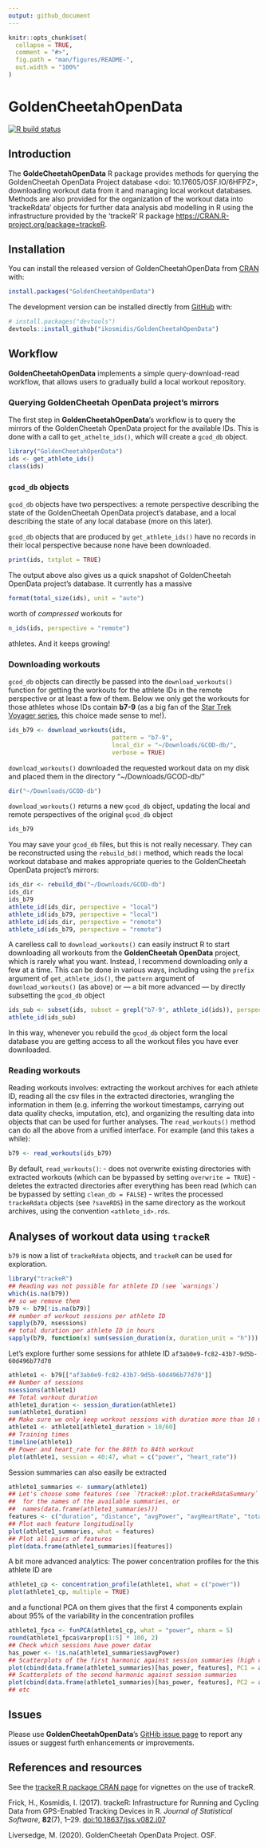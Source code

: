 ```yaml
---
output: github_document
---
```


<!-- README.md is generated from README.Rmd. Please edit that file -->

```r
knitr::opts_chunk$set(
  collapse = TRUE,
  comment = "#>",
  fig.path = "man/figures/README-",
  out.width = "100%"
)
```

# GoldenCheetahOpenData

<!-- badges: start -->
[![R build status](https://github.com/ikosmidis/GoldenCheetahOpenData/workflows/R-CMD-check/badge.svg)](https://github.com/ikosmidis/GoldenCheetahOpenData/actions)
<!-- badges: end -->

## Introduction

The **GoldeCheetahOpenData** R package provides methods for querying
the GoldenCheetah OpenData Project database <doi:
10.17605/OSF.IO/6HFPZ>, downloading workout data from it and managing
local workout databases. Methods are also provided for the
organization of the workout data into 'trackeRdata' objects for
further data analysis abd modelling in R using the infrastructure
provided by the 'trackeR' R package <https://CRAN.R-project.org/package=trackeR>.

## Installation

You can install the released version of GoldenCheetahOpenData from [CRAN](https://CRAN.R-project.org) with:

``` r
install.packages("GoldenCheetahOpenData")
```

The development version can be installed directly from [GitHub](https://github.com/) with:

``` r
# install.packages("devtools")
devtools::install_github("ikosmidis/GoldenCheetahOpenData")
```
## Workflow

**GoldenCheetahOpenData** implements a simple query-download-read workflow, that allows users to gradually build a local workout repository.

### Querying GoldenCheetah OpenData project's mirrors

The first step in **GoldenCheetahOpenData**'s workflow is to query the mirrors of the GoldenCheetah OpenData project for the available IDs. This is done with a call to `get_athelte_ids()`, which will create a `gcod_db` object.
```r
library("GoldenCheetahOpenData")
ids <- get_athlete_ids()
class(ids)
```

### `gcod_db` objects
`gcod_db` objects have two perspectives: a remote perspective describing the state of the GoldenCheetah OpenData project's database, and a local describing the state of any local database (more on this later).

`gcod_db` objects that are produced by `get_athlete_ids()` have no records in their local perspective because none have been downloaded.
```r
print(ids, txtplot = TRUE)
```

The output above also gives us a quick snapshot of GoldenCheetah OpenData project's database. It currently has a massive
```r
format(total_size(ids), unit = "auto")
```
worth of *compressed* workouts for
```r
n_ids(ids, perspective = "remote")
```
athletes. And it keeps growing!

### Downloading workouts
`gcod_db` objects can directly be passed into the `download_workouts()` function for getting the workouts for the athlete IDs in the remote perspective or at least a few of them. Below we only get the workouts for those athletes whose IDs contain **b7-9** (as a big fan of the [Star Trek Voyager series](https://en.wikipedia.org/wiki/Star_Trek:_Voyager), this choice made sense to me!). 
```r
ids_b79 <- download_workouts(ids,
                             pattern = "b7-9",
                             local_dir = "~/Downloads/GCOD-db/",
                             verbose = TRUE)
```

`download_workouts()` downloaded the requested workout data on my disk and placed them in the directory "~/Downloads/GCOD-db/"
```r
dir("~/Downloads/GCOD-db")
```

`download_workouts()` returns a new `gcod_db` object, updating the local and remote perspectives of the original `gcod_db` object
```r
ids_b79
```

You may save your `gcod_db` files, but this is not really necessary. They can be reconstructed using the `rebuild_bd()` method, which reads the local workout database and makes appropriate queries to the GoldenCheetah OpenData project's mirrors:
```r
ids_dir <- rebuild_db("~/Downloads/GCOD-db")
ids_dir
ids_b79
athlete_id(ids_dir, perspective = "local")
athlete_id(ids_b79, perspective = "local")
athlete_id(ids_dir, perspective = "remote")
athlete_id(ids_b79, perspective = "remote")
```

A carelless call to `download_workouts()` can easily instruct R to start downloading all workouts from the **GoldenCheetah OpenData** project, which is rarely what you want. Instead, I recommend downloading only a few at a time. This can be done in various ways, including using the `prefix` argument of `get_athlete_ids()`, the `pattern` argument of `download_workouts()` (as above) or --- a bit more advanced --- by directly subsetting the `gcod_db` object
```r
ids_sub <- subset(ids, subset = grepl("b7-9", athlete_id(ids)), perspective = "remote")
athlete_id(ids_sub)
```
In this way, whenever you rebuild the `gcod_db` object form the local database you are getting access to all the workout files you have ever downloaded.

### Reading workouts
Reading workouts involves: extracting the workout archives for each athlete ID, reading all the csv files in the extracted directories, wrangling the information in them (e.g. inferring the workout timestamps, carrying out data quality checks, imputation, etc), and organizing the resulting data into objects that can be used for further analyses. The `read_workouts()` method can do all the above from a unified interface. For example (and this takes a while):
```r
b79 <- read_workouts(ids_b79)
```
By default, `read_workouts()`:
- does not overwrite existing directories with extracted workouts (which can be bypassed by setting `overwrite = TRUE`) 
- deletes the extracted directories after everything has been read (which can be bypassed by setting `clean_db = FALSE`)
- writes the processed `trackeRdata` objects (see `?saveRDS`) in the same directory as the workout archives, using the convention `<athlete_id>.rds`.


## Analyses of workout data using `trackeR`
`b79` is now a list of `trackeRdata` objects, and `trackeR` can be used for exploration.
```r
library("trackeR")
## Reading was not possible for athlete ID (see `warnings`)
which(is.na(b79))
## so we remove them 
b79 <- b79[!is.na(b79)]
## number of workout sessions per athlete ID
sapply(b79, nsessions)
## total duration per athlete ID in hours
sapply(b79, function(x) sum(session_duration(x, duration_unit = "h")))
```

Let's explore further some sessions for athlete ID `af3ab0e9-fc82-43b7-9d5b-60d496b77d70`
```r
athlete1 <- b79[["af3ab0e9-fc82-43b7-9d5b-60d496b77d70"]]
## Number of sessions
nsessions(athlete1)
## Total workout duration
athlete1_duration <- session_duration(athlete1)
sum(athlete1_duration)
## Make sure we only keep workout sessions with duration more than 10 min
athlete1 <- athlete1[athlete1_duration > 10/60]
## Training times
timeline(athlete1)
## Power and heart_rate for the 80th to 84th workout
plot(athlete1, session = 40:47, what = c("power", "heart_rate"))
```

Session summaries can also easily be extracted
```r
athlete1_summaries <- summary(athlete1)
## Let's choose some features (see `?trackeR::plot.trackeRdataSummary`
##  for the names of the available summaries, or
##  names(data.frame(athlete1_summaries)))
features <- c("duration", "distance", "avgPower", "avgHeartRate", "total_elevation_gain", "wrRatio")
## Plot each feature longitudinally
plot(athlete1_summaries, what = features)
## Plot all pairs of features
plot(data.frame(athlete1_summaries)[features])
```

A bit more advanced analytics: The power concentration profiles for the this athlete ID are
```r
athlete1_cp <- concentration_profile(athlete1, what = c("power"))
plot(athlete1_cp, multiple = TRUE)
```
and a functional PCA on them gives that the first 4 components explain about 95% of the variability in the concentration profiles
```r
athlete1_fpca <- funPCA(athlete1_cp, what = "power", nharm = 5)
round(athlete1_fpca$varprop[1:5] * 100, 2)
## Check which sessions have power datax
has_power <- !is.na(athlete1_summaries$avgPower)
## Scatterplots of the first harmonic against session summaries (high correlation with distance and duration)
plot(cbind(data.frame(athlete1_summaries)[has_power, features], PC1 = athlete1_fpca$scores[, 1]))
## Scatterplots of the second harmonic against session summaries
plot(cbind(data.frame(athlete1_summaries)[has_power, features], PC2 = athlete1_fpca$scores[, 2]))
## etc
```

## Issues
Please use **GoldenCheetahOpenData**'s [GitHib issue
page](https://github.com/ikosmidis/GoldenCheetahOpenData/issues) to
report any issues or suggest furth enhancements or improvements.


## References and resources
See the [trackeR R package CRAN
page](https://cran.r-project.org/package=trackeR) for vignettes on the
use of trackeR.

Frick, H., Kosmidis, I. (2017). trackeR: Infrastructure for Running
and Cycling Data from GPS-Enabled Tracking Devices in R. *Journal
of Statistical Software*, **82**(7),
1--29. [doi:10.18637/jss.v082.i07](https://doi.org/10.18637/jss.v082.i07)

Liversedge, M. (2020). GoldenCheetah OpenData
Project. OSF. \url{https://doi.org/10.17605/OSF.IO/6HFPZ}


